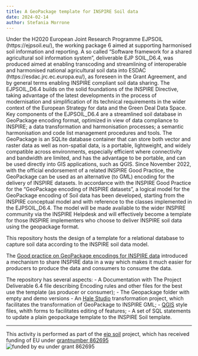 ```yaml
---
title: A GeoPackage template for INSPIRE Soil data
date: 2024-02-14
author: Stefania Morrone
---
```


Under the H2020 European Joint Research Programme EJPSOIL (https://ejpsoil.eu/), the working package 6 aimed at supporting harmonised soil information and reporting. A so called “Software framework for a shared agricultural soil information system”, deliverable EJP SOIL_D6.4, was produced aimed at enabling transcoding and streamlining of interoperable and harmonised national agricultural soil data into ESDAC (https://esdac.jrc.ec.europa.eu/), as foreseen in the Grant Agreement, and by general terms enabling INSPIRE compliant soil data sharing. The EJPSOIL_D6.4 builds on the solid foundations of the INSPIRE Directive, taking advantage of the latest developments in the process of modernisation and simplification of its technical requirements in the wider context of the European Strategy for data and the Green Deal Data Space. Key components of the EJPSOIL_D6.4 are a streamlined soil database in GeoPackage encoding format, optimized in view of data compliance to INSPIRE; a data transformation and harmonisation processes; a semantic harmonisation and code list management procedures and tools. The GeoPackage is an SQLite database container that can store both vector and raster data as well as non-spatial data, is a portable, lightweight, and widely compatible across environments, especially efficient where connectivity and bandwidth are limited, and has the advantage to be portable, and can be used directly into GIS applications, such as QGIS. Since November 2022, with the official endorsement of a related INSPIRE Good Practice, the GeoPackage can be used as an alternative (to GML) encoding for the delivery of INSPIRE datasets. In accordance with the INSPIRE Good Practice for the “GeoPackage encoding of INSPIRE datasets”, a logical model for the GeoPackage encoding of Soil data has been developed, starting from the INSPIRE conceptual model and with reference to the classes implemented in the EJPSOIL_D6.4. The model will be made available to the wider INSPIRE community via the INSPIRE Helpdesk and will effectively become a template for those INSPIRE implementers who choose to deliver INSPIRE soil data using the geopackage format. 


This repository hosts the design of a template for a relational database to capture soil data according to the INSPIRE soil data model.

The [Good practice on GeoPackage encodings for INSPIRE data](https://github.com/INSPIRE-MIF/gp-geopackage-encodings) introduced a mechanism to share INSPIRE data in a way which makes it much easier for producers to produce the data and consumers to consume the data.

The repository has several aspects:
- A Documentation with The Project Deliverable 6.4 file describing Encoding rules and other files for the best use the template (as producer or consumer);
- The Geopackage folder with empty and demo versions
- An [Hale Studio](https://wetransform.to/halestudio/) transformation project, which facilitates the transformation of GeoPackage to INSPIRE GML;
- [QGIS](https://qgis.org/) style files, whith forms to facilitates editing of features;
- A set of SQL statements to update a plain geopackage template to the INSPIRE Soil template.

---
This activity is performed as part of the [ejp soil](https://ejpsoil.eu) project, which has received funding of EU under [grantnumber 862695](https://cordis.europa.eu/project/id/862695)
![funded by eu under grant 862695](https://ejpsoil.eu/fileadmin/_processed_/0/3/csm_Horizon_2020_funding_Thumbnail_a20cd538b7.jpg)